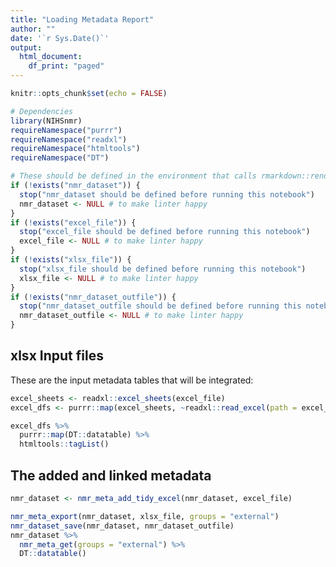 ```yaml
---
title: "Loading Metadata Report"
author: ""
date: '`r Sys.Date()`'
output:
  html_document:
    df_print: "paged"
---
```


```r
knitr::opts_chunk$set(echo = FALSE)
```

```r
# Dependencies
library(NIHSnmr)
requireNamespace("purrr")
requireNamespace("readxl")
requireNamespace("htmltools")
requireNamespace("DT")
```


```r
# These should be defined in the environment that calls rmarkdown::render
if (!exists("nmr_dataset")) {
  stop("nmr_dataset should be defined before running this notebook")
  nmr_dataset <- NULL # to make linter happy
}
if (!exists("excel_file")) {
  stop("excel_file should be defined before running this notebook")
  excel_file <- NULL # to make linter happy
}
if (!exists("xlsx_file")) {
  stop("xlsx_file should be defined before running this notebook")
  xlsx_file <- NULL # to make linter happy
}
if (!exists("nmr_dataset_outfile")) {
  stop("nmr_dataset_outfile should be defined before running this notebook")
  nmr_dataset_outfile <- NULL # to make linter happy
}
```


## xlsx Input files

These are the input metadata tables that will be integrated:

```r
excel_sheets <- readxl::excel_sheets(excel_file)
excel_dfs <- purrr::map(excel_sheets, ~readxl::read_excel(path = excel_file, sheet = .))
```


```r
excel_dfs %>%
  purrr::map(DT::datatable) %>%
  htmltools::tagList()
```


## The added and linked metadata

```r
nmr_dataset <- nmr_meta_add_tidy_excel(nmr_dataset, excel_file)
```

```r
nmr_meta_export(nmr_dataset, xlsx_file, groups = "external")
nmr_dataset_save(nmr_dataset, nmr_dataset_outfile)
nmr_dataset %>%
  nmr_meta_get(groups = "external") %>%
  DT::datatable()
```

